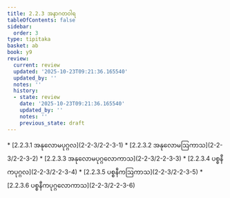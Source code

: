 ```yaml
---
title: 2.2.3 အနာဂတဝါရ
tableOfContents: false
sidebar:
  order: 3
type: tipitaka
basket: ab
book: y9
review:
  current: review
  updated: '2025-10-23T09:21:36.165540'
  updated_by: ''
  notes: ''
  history:
  - state: review
    date: '2025-10-23T09:21:36.165540'
    updated_by: ''
    notes: ''
    previous_state: draft
---
```



<ReviewStatus review={frontmatter.review} showDetails={true} />

<HypothesisAnnotation frontmatter={frontmatter} />

<DynamicBreadcrumb />



<TableOfContents book="y9" section="2.2.3">
* [2.2.3.1 အနုလောမပုဂ္ဂလ](2-2-3/2-2-3-1)
* [2.2.3.2 အနုလောမဩကာသ](2-2-3/2-2-3-2)
* [2.2.3.3 အနုလောမပုဂ္ဂလောကာသ](2-2-3/2-2-3-3)
* [2.2.3.4 ပစ္စနီကပုဂ္ဂလ](2-2-3/2-2-3-4)
* [2.2.3.5 ပစ္စနီကဩကာသ](2-2-3/2-2-3-5)
* [2.2.3.6 ပစ္စနီကပုဂ္ဂလောကာသ](2-2-3/2-2-3-6)
</TableOfContents>